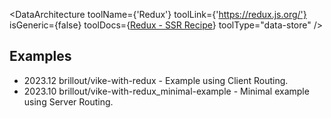 
<DataArchitecture
  toolName={'Redux'}
  toolLink={'https://redux.js.org/'}
  isGeneric={false}
  toolDocs={<a href="https://redux.js.org/recipes/server-rendering">Redux - SSR Recipe</a>}
  toolType="data-store"
/>

## Examples

- <Timestamp>2023.12</Timestamp> <Github>brillout/vike-with-redux</Github> - Example using <Link href="/client-routing">Client Routing</Link>.
- <Timestamp>2023.10</Timestamp> <Github>brillout/vike-with-redux_minimal-example</Github> - Minimal example using <Link href="/server-routing">Server Routing</Link>.
